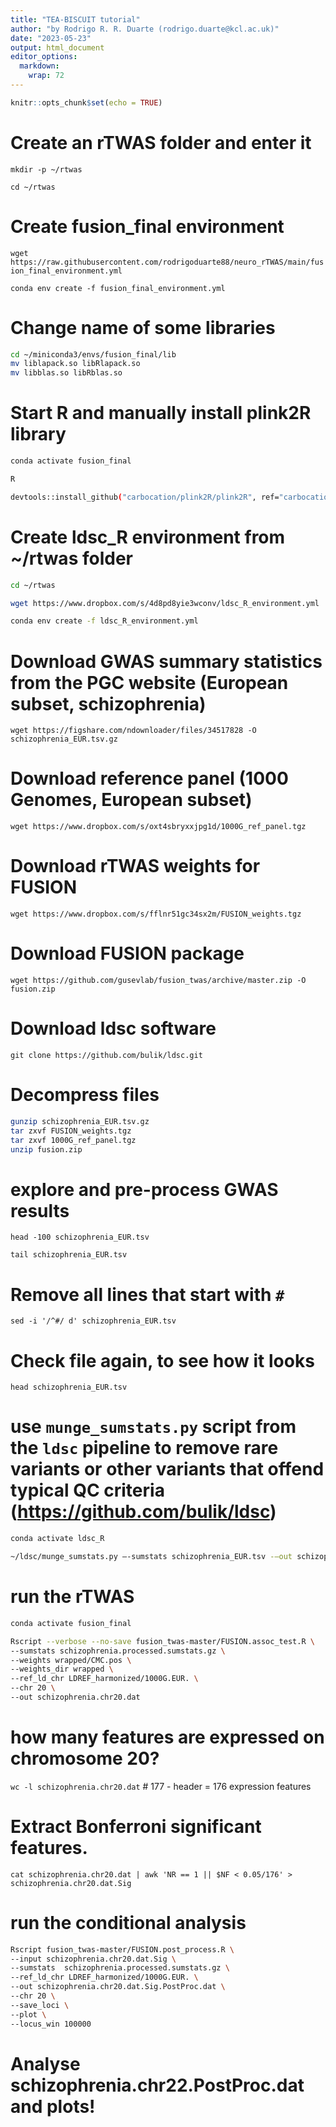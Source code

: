 ```yaml
---
title: "TEA-BISCUIT tutorial"
author: "by Rodrigo R. R. Duarte (rodrigo.duarte@kcl.ac.uk)"
date: "2023-05-23"
output: html_document
editor_options: 
  markdown: 
    wrap: 72
---
```


```r
knitr::opts_chunk$set(echo = TRUE)
```

# Create an rTWAS folder and enter it

`mkdir -p ~/rtwas`

`cd ~/rtwas`

# Create fusion_final environment

`wget https://raw.githubusercontent.com/rodrigoduarte88/neuro_rTWAS/main/fusion_final_environment.yml`

`conda env create -f fusion_final_environment.yml`

# Change name of some libraries

```bash
cd ~/miniconda3/envs/fusion_final/lib 
mv liblapack.so libRlapack.so 
mv libblas.so libRblas.so
```

# Start R and manually install plink2R library

```bash
conda activate fusion_final

R

devtools::install_github("carbocation/plink2R/plink2R", ref="carbocation-permit-r361")
```

# Create ldsc_R environment from \~/rtwas folder

```bash
cd ~/rtwas

wget https://www.dropbox.com/s/4d8pd8yie3wconv/ldsc_R_environment.yml 

conda env create -f ldsc_R_environment.yml
```

# Download GWAS summary statistics from the PGC website (European subset, schizophrenia)

`wget https://figshare.com/ndownloader/files/34517828 -O schizophrenia_EUR.tsv.gz`

# Download reference panel (1000 Genomes, European subset)

`wget https://www.dropbox.com/s/oxt4sbryxxjpg1d/1000G_ref_panel.tgz`

# Download rTWAS weights for FUSION

`wget https://www.dropbox.com/s/fflnr51gc34sx2m/FUSION_weights.tgz`

# Download FUSION package

`wget https://github.com/gusevlab/fusion_twas/archive/master.zip -O fusion.zip`

# Download ldsc software

`git clone https://github.com/bulik/ldsc.git`

# Decompress files

```bash
gunzip schizophrenia_EUR.tsv.gz 
tar zxvf FUSION_weights.tgz 
tar zxvf 1000G_ref_panel.tgz 
unzip fusion.zip
```

# explore and pre-process GWAS results

`head -100 schizophrenia_EUR.tsv`

`tail schizophrenia_EUR.tsv`

# Remove all lines that start with `#`

`sed -i '/^#/ d' schizophrenia_EUR.tsv`

# Check file again, to see how it looks 

`head schizophrenia_EUR.tsv`

# use `munge_sumstats.py` script from the `ldsc` pipeline to remove rare variants or other variants that offend typical QC criteria (<https://github.com/bulik/ldsc>)

```bash
conda activate ldsc_R 

~/ldsc/munge_sumstats.py –-sumstats schizophrenia_EUR.tsv -–out schizophrenia.processed -–snp ID -–a1 A1 -–a2 A2 -–p PVAL -–N-col NEFF -–info IMPINFO -–chunksize 500000

```

# run the rTWAS

```bash
conda activate fusion_final

Rscript --verbose --no-save fusion_twas-master/FUSION.assoc_test.R \
--sumstats schizophrenia.processed.sumstats.gz \
--weights wrapped/CMC.pos \
--weights_dir wrapped \
--ref_ld_chr LDREF_harmonized/1000G.EUR. \
--chr 20 \
--out schizophrenia.chr20.dat

```

# how many features are expressed on chromosome 20?

`wc -l schizophrenia.chr20.dat` \# 177 - header = 176 expression
features

# Extract Bonferroni significant features.

`cat schizophrenia.chr20.dat | awk 'NR == 1 || $NF < 0.05/176' > schizophrenia.chr20.dat.Sig`

# run the conditional analysis

```bash

Rscript fusion_twas-master/FUSION.post_process.R \
--input schizophrenia.chr20.dat.Sig \
--sumstats  schizophrenia.processed.sumstats.gz \
--ref_ld_chr LDREF_harmonized/1000G.EUR. \
--out schizophrenia.chr20.dat.Sig.PostProc.dat \
--chr 20 \
--save_loci \
--plot \
--locus_win 100000 

```

# Analyse schizophrenia.chr22.PostProc.dat and plots!
